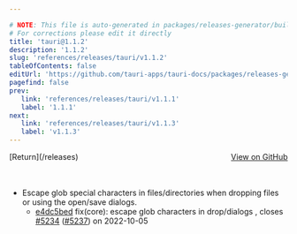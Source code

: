 ```yaml
---

# NOTE: This file is auto-generated in packages/releases-generator/build.ts
# For corrections please edit it directly
title: 'tauri@1.1.2'
description: '1.1.2'
slug: 'references/releases/tauri/v1.1.2'
tableOfContents: false
editUrl: 'https://github.com/tauri-apps/tauri-docs/packages/releases-generator/build.ts'
pagefind: false
prev:
   link: 'references/releases/tauri/v1.1.1'
   label: '1.1.1'
next:
   link: 'references/releases/tauri/v1.1.3'
   label: 'v1.1.3'
---
```


			

<ReleaseSidebar slug="references/releases/tauri"  packageName="tauri" />

<div style="margin-bottom:3rem; display: flex; justify-content: space-between; align-items: center"><span>[Return](/releases)</span><span><a href="https://github.com/tauri-apps/tauri/releases/tag/tauri-v1.1.2">View on GitHub</a></span></div>

- Escape glob special characters in files/directories when dropping files or using the open/save dialogs.
  - [e4dc5bed](https://www.github.com/tauri-apps/tauri/commit/e4dc5bedbb54fbe6e06ab833d7fb7e0cacebad10) fix(core): escape glob characters in drop/dialogs , closes [#5234](https://www.github.com/tauri-apps/tauri/pull/5234) ([#5237](https://www.github.com/tauri-apps/tauri/pull/5237)) on 2022-10-05

